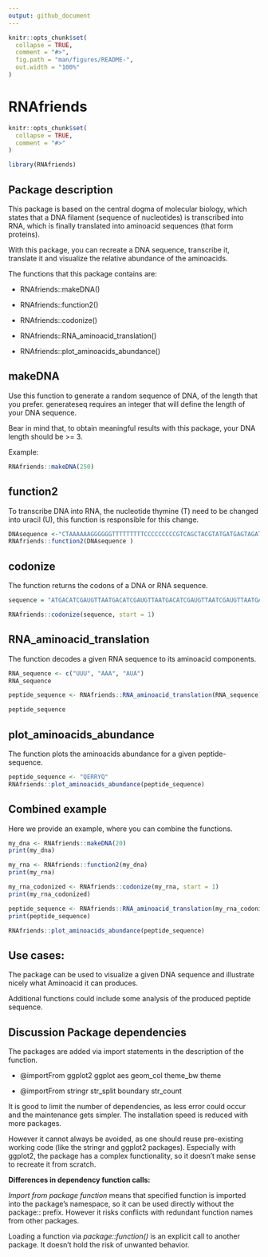 ```yaml
---
output: github_document
---
```


<!-- README.md is generated from README.Rmd. Please edit that file -->

```r
knitr::opts_chunk$set(
  collapse = TRUE,
  comment = "#>",
  fig.path = "man/figures/README-",
  out.width = "100%"
)
```

# RNAfriends

```r
knitr::opts_chunk$set(
  collapse = TRUE,
  comment = "#>"
)
```

```r
library(RNAfriends)
```

## Package description

This package is based on the central dogma of molecular biology, which states that a DNA filament (sequence of nucleotides) is transcribed into RNA, which is finally translated into aminoacid sequences (that form proteins).

With this package, you can recreate a DNA sequence, transcribe it, translate it and visualize the relative abundance of the aminoacids.

The functions that this package contains are:

-   RNAfriends::makeDNA()

-   RNAfriends::function2()

-   RNAfriends::codonize()

-   RNAfriends::RNA_aminoacid_translation()

-   RNAfriends::plot_aminoacids_abundance()

## makeDNA

Use this function to generate a random sequence of DNA, of the length that you prefer. generateseq requires an integer that will define the length of your DNA sequence.

Bear in mind that, to obtain meaningful results with this package, your DNA length should be \>= 3.

Example:

```r
RNAfriends::makeDNA(250)
```

## function2

To transcribe DNA into RNA, the nucleotide thymine (T) need to be changed into uracil (U), this function is responsible for this change.

```r
DNAsequence <-"CTAAAAAAGGGGGGTTTTTTTTTCCCCCCCCCGTCAGCTACGTATGATGAGTAGATGCATATTTTT"
RNAfriends::function2(DNAsequence )
```

## codonize

The function returns the codons of a DNA or RNA sequence.

```r
sequence = "ATGACATCGAUGTTAATGACATCGAUGTTAATGACATCGAUGTTAATCGAUGTTAATGACATCGAUGTTAATGACATCGAUGTTAATGAGACTTGACATCGAUGTAATCGAUGTTAATGACATTGACATCGAUGCGAUGTTAATGACATCGAUGTTAATGAGACATCGAUGTTAATGACATCGAUGTTAATGACATCGAUGTTAATGACATCGATCGAUGTTAATGACATCGAUGTTAATGACATCGAUGTTAATGACATCGAUGTTA"

RNAfriends::codonize(sequence, start = 1)
```

## RNA_aminoacid_translation

The function decodes a given RNA sequence to its aminoacid components.

```r
RNA_sequence <- c("UUU", "AAA", "AUA")
RNA_sequence

peptide_sequence <- RNAfriends::RNA_aminoacid_translation(RNA_sequence)

peptide_sequence
```

## plot_aminoacids_abundance

The function plots the aminoacids abundance for a given peptide-sequence.

```r
peptide_sequence <- "QERRYQ"
RNAfriends::plot_aminoacids_abundance(peptide_sequence)
```

## Combined example

Here we provide an example, where you can combine the functions.

```r
my_dna <- RNAfriends::makeDNA(20)
print(my_dna)

my_rna <- RNAfriends::function2(my_dna)
print(my_rna)

my_rna_codonized <- RNAfriends::codonize(my_rna, start = 1)
print(my_rna_codonized)

peptide_sequence <- RNAfriends::RNA_aminoacid_translation(my_rna_codonized)
print(peptide_sequence)

RNAfriends::plot_aminoacids_abundance(peptide_sequence)
```

## Use cases:

The package can be used to visualize a given DNA sequence and illustrate nicely what Aminoacid it can produces.

Additional functions could include some analysis of the produced peptide sequence.

## Discussion Package dependencies

The packages are added via import statements in the description of the function.

-   @importFrom ggplot2 ggplot aes geom_col theme_bw theme

-   @importFrom stringr str_split boundary str_count

It is good to limit the number of dependencies, as less error could occur and the maintenance gets simpler. The installation speed is reduced with more packages.

However it cannot always be avoided, as one should reuse pre-existing working code (like the stringr and ggplot2 packages). Especially with ggplot2, the package has a complex functionality, so it doesn't make sense to recreate it from scratch.

**Differences in dependency function calls:**

*Import from package function* means that specified function is imported into the package's namespace, so it can be used directly without the package:: prefix. However it risks conflicts with redundant function names from other packages.

Loading a function via *package::function()* is an explicit call to another package. It doesn't hold the risk of unwanted behavior.

